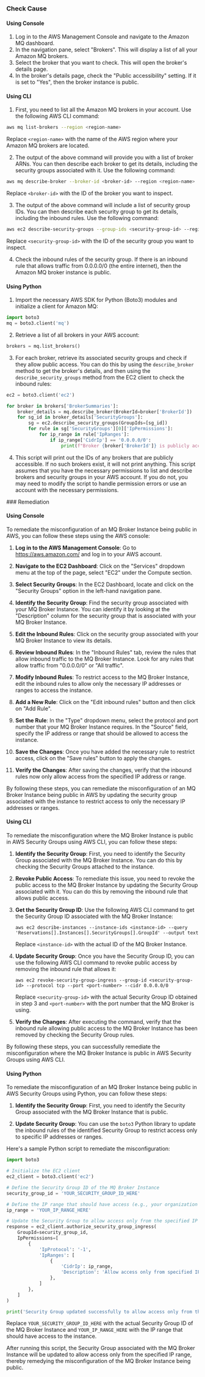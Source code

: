 

<Tabs><Tab title='Cause'>
### Check Cause

#### Using Console

1. Log in to the AWS Management Console and navigate to the Amazon MQ dashboard.
2. In the navigation pane, select "Brokers". This will display a list of all your Amazon MQ brokers.
3. Select the broker that you want to check. This will open the broker's details page.
4. In the broker's details page, check the "Public accessibility" setting. If it is set to "Yes", then the broker instance is public.

#### Using CLI

1. First, you need to list all the Amazon MQ brokers in your account. Use the following AWS CLI command:

```bash
aws mq list-brokers --region <region-name>
```
Replace `<region-name>` with the name of the AWS region where your Amazon MQ brokers are located.

2. The output of the above command will provide you with a list of broker ARNs. You can then describe each broker to get its details, including the security groups associated with it. Use the following command:

```bash
aws mq describe-broker --broker-id <broker-id> --region <region-name>
```
Replace `<broker-id>` with the ID of the broker you want to inspect.

3. The output of the above command will include a list of security group IDs. You can then describe each security group to get its details, including the inbound rules. Use the following command:

```bash
aws ec2 describe-security-groups --group-ids <security-group-id> --region <region-name>
```
Replace `<security-group-id>` with the ID of the security group you want to inspect.

4. Check the inbound rules of the security group. If there is an inbound rule that allows traffic from 0.0.0.0/0 (the entire internet), then the Amazon MQ broker instance is public.

#### Using Python

1. Import the necessary AWS SDK for Python (Boto3) modules and initialize a client for Amazon MQ:

```python
import boto3
mq = boto3.client('mq')
```

2. Retrieve a list of all brokers in your AWS account:

```python
brokers = mq.list_brokers()
```

3. For each broker, retrieve its associated security groups and check if they allow public access. You can do this by using the `describe_broker` method to get the broker's details, and then using the `describe_security_groups` method from the EC2 client to check the inbound rules:

```python
ec2 = boto3.client('ec2')

for broker in brokers['BrokerSummaries']:
    broker_details = mq.describe_broker(BrokerId=broker['BrokerId'])
    for sg_id in broker_details['SecurityGroups']:
        sg = ec2.describe_security_groups(GroupIds=[sg_id])
        for rule in sg['SecurityGroups'][0]['IpPermissions']:
            for ip_range in rule['IpRanges']:
                if ip_range['CidrIp'] == '0.0.0.0/0':
                    print(f"Broker {broker['BrokerId']} is publicly accessible.")
```

4. This script will print out the IDs of any brokers that are publicly accessible. If no such brokers exist, it will not print anything. This script assumes that you have the necessary permissions to list and describe brokers and security groups in your AWS account. If you do not, you may need to modify the script to handle permission errors or use an account with the necessary permissions.

</Tab>

<Tab title='Remediation'>
### Remediation

#### Using Console

To remediate the misconfiguration of an MQ Broker Instance being public in AWS, you can follow these steps using the AWS console:

1. **Log in to the AWS Management Console**: Go to https://aws.amazon.com/ and log in to your AWS account.

2. **Navigate to the EC2 Dashboard**: Click on the "Services" dropdown menu at the top of the page, select "EC2" under the Compute section.

3. **Select Security Groups**: In the EC2 Dashboard, locate and click on the "Security Groups" option in the left-hand navigation pane.

4. **Identify the Security Group**: Find the security group associated with your MQ Broker Instance. You can identify it by looking at the "Description" column for the security group that is associated with your MQ Broker Instance.

5. **Edit the Inbound Rules**: Click on the security group associated with your MQ Broker Instance to view its details.

6. **Review Inbound Rules**: In the "Inbound Rules" tab, review the rules that allow inbound traffic to the MQ Broker Instance. Look for any rules that allow traffic from "0.0.0.0/0" or "All traffic".

7. **Modify Inbound Rules**: To restrict access to the MQ Broker Instance, edit the inbound rules to allow only the necessary IP addresses or ranges to access the instance.

8. **Add a New Rule**: Click on the "Edit inbound rules" button and then click on "Add Rule".

9. **Set the Rule**: In the "Type" dropdown menu, select the protocol and port number that your MQ Broker Instance requires. In the "Source" field, specify the IP address or range that should be allowed to access the instance.

10. **Save the Changes**: Once you have added the necessary rule to restrict access, click on the "Save rules" button to apply the changes.

11. **Verify the Changes**: After saving the changes, verify that the inbound rules now only allow access from the specified IP address or range.

By following these steps, you can remediate the misconfiguration of an MQ Broker Instance being public in AWS by updating the security group associated with the instance to restrict access to only the necessary IP addresses or ranges.

#### Using CLI

To remediate the misconfiguration where the MQ Broker Instance is public in AWS Security Groups using AWS CLI, you can follow these steps:

1. **Identify the Security Group**: First, you need to identify the Security Group associated with the MQ Broker Instance. You can do this by checking the Security Groups attached to the instance.

2. **Revoke Public Access**: To remediate this issue, you need to revoke the public access to the MQ Broker Instance by updating the Security Group associated with it. You can do this by removing the inbound rule that allows public access.

3. **Get the Security Group ID**: Use the following AWS CLI command to get the Security Group ID associated with the MQ Broker Instance:
   ```
   aws ec2 describe-instances --instance-ids <instance-id> --query 'Reservations[].Instances[].SecurityGroups[].GroupId' --output text
   ```
   Replace `<instance-id>` with the actual ID of the MQ Broker Instance.

4. **Update Security Group**: Once you have the Security Group ID, you can use the following AWS CLI command to revoke public access by removing the inbound rule that allows it:
   ```
   aws ec2 revoke-security-group-ingress --group-id <security-group-id> --protocol tcp --port <port-number> --cidr 0.0.0.0/0
   ```
   Replace `<security-group-id>` with the actual Security Group ID obtained in step 3 and `<port-number>` with the port number that the MQ Broker is using.

5. **Verify the Changes**: After executing the command, verify that the inbound rule allowing public access to the MQ Broker Instance has been removed by checking the Security Group rules.

By following these steps, you can successfully remediate the misconfiguration where the MQ Broker Instance is public in AWS Security Groups using AWS CLI.

#### Using Python

To remediate the misconfiguration of an MQ Broker Instance being public in AWS Security Groups using Python, you can follow these steps:

1. **Identify the Security Group**: First, you need to identify the Security Group associated with the MQ Broker Instance that is public.

2. **Update Security Group**: You can use the `boto3` Python library to update the inbound rules of the identified Security Group to restrict access only to specific IP addresses or ranges.

Here's a sample Python script to remediate the misconfiguration:

```python
import boto3

# Initialize the EC2 client
ec2_client = boto3.client('ec2')

# Define the Security Group ID of the MQ Broker Instance
security_group_id = 'YOUR_SECURITY_GROUP_ID_HERE'

# Define the IP range that should have access (e.g., your organization's IP range)
ip_range = 'YOUR_IP_RANGE_HERE'

# Update the Security Group to allow access only from the specified IP range
response = ec2_client.authorize_security_group_ingress(
    GroupId=security_group_id,
    IpPermissions=[
        {
            'IpProtocol': '-1',
            'IpRanges': [
                {
                    'CidrIp': ip_range,
                    'Description': 'Allow access only from specified IP range'
                },
            ]
        },
    ]
)

print('Security Group updated successfully to allow access only from the specified IP range.')
```

Replace `YOUR_SECURITY_GROUP_ID_HERE` with the actual Security Group ID of the MQ Broker Instance and `YOUR_IP_RANGE_HERE` with the IP range that should have access to the instance.

After running this script, the Security Group associated with the MQ Broker Instance will be updated to allow access only from the specified IP range, thereby remedying the misconfiguration of the MQ Broker Instance being public.


</Tab>
</Tabs>
